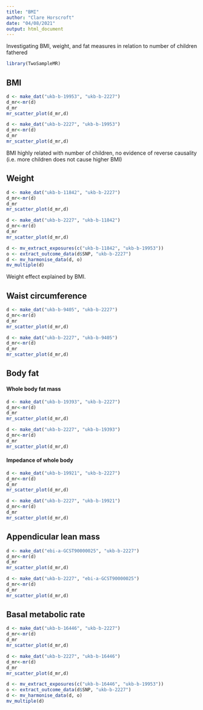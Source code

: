```yaml
---
title: "BMI"
author: "Clare Horscroft"
date: "04/08/2021"
output: html_document
---
```


Investigating BMI, weight, and fat measures in relation to number of children fathered

```r
library(TwoSampleMR)
```

## BMI

```r
d <- make_dat("ukb-b-19953", "ukb-b-2227")
d_mr<-mr(d)
d_mr
mr_scatter_plot(d_mr,d)
```

```r
d <- make_dat("ukb-b-2227", "ukb-b-19953")
d_mr<-mr(d)
d_mr
mr_scatter_plot(d_mr,d)
```

BMI highly related with number of children, no evidence of reverse causality (i.e. more children does not cause higher BMI)

## Weight

```r
d <- make_dat("ukb-b-11842", "ukb-b-2227")
d_mr<-mr(d)
d_mr
mr_scatter_plot(d_mr,d)
```

```r
d <- make_dat("ukb-b-2227", "ukb-b-11842")
d_mr<-mr(d)
d_mr
mr_scatter_plot(d_mr,d)
```

```r
d <- mv_extract_exposures(c("ukb-b-11842", "ukb-b-19953"))
o <- extract_outcome_data(d$SNP, "ukb-b-2227")
d <- mv_harmonise_data(d, o)
mv_multiple(d)
```

Weight effect explained by BMI.

## Waist circumference

```r
d <- make_dat("ukb-b-9405", "ukb-b-2227")
d_mr<-mr(d)
d_mr
mr_scatter_plot(d_mr,d)
```

```r
d <- make_dat("ukb-b-2227", "ukb-b-9405")
d_mr<-mr(d)
d_mr
mr_scatter_plot(d_mr,d)
```

## Body fat

#### Whole body fat mass

```r
d <- make_dat("ukb-b-19393", "ukb-b-2227")
d_mr<-mr(d)
d_mr
mr_scatter_plot(d_mr,d)
```

```r
d <- make_dat("ukb-b-2227", "ukb-b-19393")
d_mr<-mr(d)
d_mr
mr_scatter_plot(d_mr,d)
```

#### Impedance of whole body

```r
d <- make_dat("ukb-b-19921", "ukb-b-2227")
d_mr<-mr(d)
d_mr
mr_scatter_plot(d_mr,d)
```

```r
d <- make_dat("ukb-b-2227", "ukb-b-19921")
d_mr<-mr(d)
d_mr
mr_scatter_plot(d_mr,d)
```

## Appendicular lean mass

```r
d <- make_dat("ebi-a-GCST90000025", "ukb-b-2227")
d_mr<-mr(d)
d_mr
mr_scatter_plot(d_mr,d)
```

```r
d <- make_dat("ukb-b-2227", "ebi-a-GCST90000025")
d_mr<-mr(d)
d_mr
mr_scatter_plot(d_mr,d)
```

## Basal metabolic rate

```r
d <- make_dat("ukb-b-16446", "ukb-b-2227")
d_mr<-mr(d)
d_mr
mr_scatter_plot(d_mr,d)
```

```r
d <- make_dat("ukb-b-2227", "ukb-b-16446")
d_mr<-mr(d)
d_mr
mr_scatter_plot(d_mr,d)
```

```r
d <- mv_extract_exposures(c("ukb-b-16446", "ukb-b-19953"))
o <- extract_outcome_data(d$SNP, "ukb-b-2227")
d <- mv_harmonise_data(d, o)
mv_multiple(d)
```